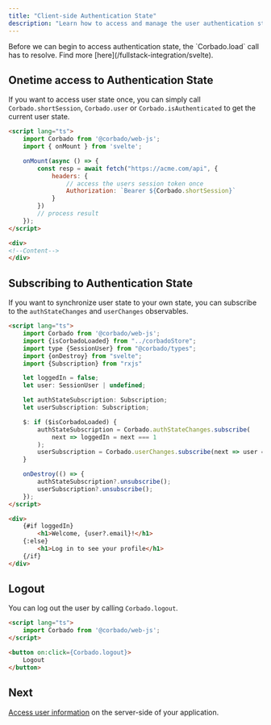 ```yaml
---
title: "Client-side Authentication State"
description: "Learn how to access and manage the user authentication state on the client-side in your Svelte or SvelteKit application."
---
```


<Warning>
    Before we can begin to access authentication state, the `Corbado.load` call has to resolve.
    Find more [here](/fullstack-integration/svelte).
</Warning>

## Onetime access to Authentication State

If you want to access user state once, you can simply call `Corbado.shortSession`,
`Corbado.user` or `Corbado.isAuthenticated` to get the current user state.

```html routes/+page.svelte
<script lang="ts">
    import Corbado from '@corbado/web-js';
    import { onMount } from 'svelte';

    onMount(async () => {
        const resp = await fetch("https://acme.com/api", {
            headers: {
                // access the users session token once
                Authorization: `Bearer ${Corbado.shortSession}`
            }
        })
        // process result
    });
</script>

<div>
<!--Content-->
</div>
```

## Subscribing to Authentication State

If you want to synchronize user state to your own state, you can subscribe to the `authStateChanges` and `userChanges` observables.

```html routes/+page.svelte
<script lang="ts">
    import Corbado from '@corbado/web-js';
    import {isCorbadoLoaded} from "../corbadoStore";
    import type {SessionUser} from "@corbado/types";
    import {onDestroy} from "svelte";
    import {Subscription} from "rxjs"

    let loggedIn = false;
    let user: SessionUser | undefined;

    let authStateSubscription: Subscription;
    let userSubscription: Subscription;

    $: if ($isCorbadoLoaded) {
        authStateSubscription = Corbado.authStateChanges.subscribe(
            next => loggedIn = next === 1
        );
        userSubscription = Corbado.userChanges.subscribe(next => user = next);
    }

    onDestroy(() => {
        authStateSubscription?.unsubscribe();
        userSubscription?.unsubscribe();
    });
</script>

<div>
    {#if loggedIn}
        <h1>Welcome, {user?.email}!</h1>
    {:else}
        <h1>Log in to see your profile</h1>
    {/if}
</div>
```

## Logout

You can log out the user by calling `Corbado.logout`.

```html routes/+page.svelte
<script lang="ts">
    import Corbado from '@corbado/web-js';
</script>

<button on:click={Corbado.logout}>
    Logout
</button>
```

## Next

[Access user information](/fullstack-integration/svelte/authentication-state-server) on the server-side of your application.